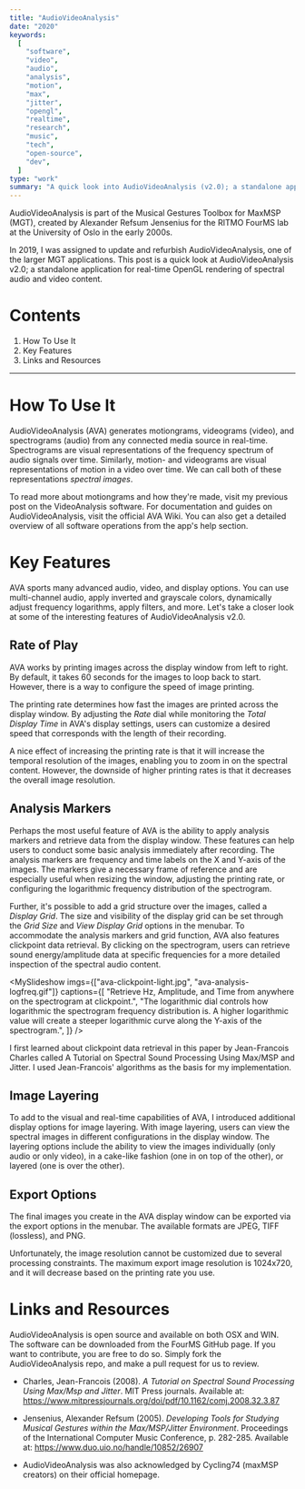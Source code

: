 ```yaml
---
title: "AudioVideoAnalysis"
date: "2020"
keywords:
  [
    "software",
    "video",
    "audio",
    "analysis",
    "motion",
    "max",
    "jitter",
    "opengl",
    "realtime",
    "research",
    "music",
    "tech",
    "open-source",
    "dev",
  ]
type: "work"
summary: "A quick look into AudioVideoAnalysis (v2.0); a standalone application for real-time OpenGL rendering of video motiongrams and audio spectrograms, developed in collaboration with FourMS Lab at the RITMO research center, University of Oslo."
---
```


<MyImage
  priority={true}
  src="ava-overview.jpg"
  alt="audiovideoanalysis overview"
/>

AudioVideoAnalysis is part of the <MyLink href="https://www.uio.no/ritmo/english/research/labs/fourms/downloads/software/musicalgesturestoolbox/mgt-max/">Musical Gestures Toolbox for MaxMSP</MyLink> (MGT), created by Alexander Refsum Jensenius for the <MyLink href="https://www.uio.no/ritmo/english/research/labs/fourms/">RITMO FourMS lab</MyLink> at the University of Oslo in the early 2000s.

In 2019, I was assigned to update and refurbish AudioVideoAnalysis, one of the larger MGT applications. This post is a quick look at AudioVideoAnalysis v2.0; a standalone application for real-time OpenGL rendering of spectral audio and video content.

# Contents

1. <MyLink href="#how-to-use-it">How To Use It</MyLink>
2. <MyLink href="#key-features">Key Features</MyLink>
3. <MyLink href="#links-and-resources">Links and Resources</MyLink>

---

# How To Use It

AudioVideoAnalysis (AVA) generates motiongrams, videograms (video), and spectrograms (audio) from any connected media source in real-time. Spectrograms are visual representations of the frequency spectrum of audio signals over time. Similarly, motion- and videograms are visual representations of motion in a video over time. We can call both of these representations _spectral images_.

To read more about motiongrams and how they're made, visit my previous post on the <MyLink href="/works/videoanalysis">VideoAnalysis</MyLink> software. For documentation and guides on AudioVideoAnalysis, visit <MyLink href="https://github.com/fourMs/AudioVideoAnalysis/wiki">the official AVA Wiki</MyLink>. You can also get a detailed overview of all software operations from the app's help section.

# Key Features

AVA sports many advanced audio, video, and display options. You can use multi-channel audio, apply inverted and grayscale colors, dynamically adjust frequency logarithms, apply filters, and more. Let's take a closer look at some of the interesting features of AudioVideoAnalysis v2.0.

## Rate of Play

AVA works by printing images across the display window from left to right. By default, it takes 60 seconds for the images to loop back to start. However, there is a way to configure the speed of image printing.

<MyImage
  src="ava-printing-rate.jpg"
  alt="audiovideoanalysis printing rate"
  caption="Adjust the printing rate to peer deeper into the spectral content."
/>

The printing rate determines how fast the images are printed across the display window. By adjusting the _Rate_ dial while monitoring the _Total Display Time_ in AVA's display settings, users can customize a desired speed that corresponds with the length of their recording.

A nice effect of increasing the printing rate is that it will increase the temporal resolution of the images, enabling you to zoom in on the spectral content. However, the downside of higher printing rates is that it decreases the overall image resolution.

## Analysis Markers

Perhaps the most useful feature of AVA is the ability to apply analysis markers and retrieve data from the display window. These features can help users to conduct some basic analysis immediately after recording. The analysis markers are frequency and time labels on the X and Y-axis of the images. The markers give a necessary frame of reference and are especially useful when resizing the window, adjusting the printing rate, or configuring the logarithmic frequency distribution of the spectrogram.

<MyImage
  caption="Analysis markers and grids can assist with orientation and analysis."
  src="ava-analysis-markers.gif"
  alt="audiovideoanalysis analysis markers"
/>

Further, it's possible to add a grid structure over the images, called a _Display Grid_. The size and visibility of the display grid can be set through the _Grid Size_ and _View Display Grid_ options in the menubar. To accommodate the analysis markers and grid function, AVA also features clickpoint data retrieval. By clicking on the spectrogram, users can retrieve sound energy/amplitude data at specific frequencies for a more detailed inspection of the spectral audio content.

<MySlideshow
  imgs={["ava-clickpoint-light.jpg", "ava-analysis-logfreq.gif"]}
  captions={[
    "Retrieve Hz, Amplitude, and Time from anywhere on the spectrogram at clickpoint.",
    "The logarithmic dial controls how logarithmic the spectrogram frequency distribution is. A higher logarithmic value will create a steeper logarithmic curve along the Y-axis of the spectrogram.",
  ]}
/>

I first learned about clickpoint data retrieval in this paper by Jean-Francois Charles called <MyLink href="https://www.mitpressjournals.org/doi/pdf/10.1162/comj.2008.32.3.87">A Tutorial on Spectral Sound Processing Using Max/MSP and Jitter</MyLink>. I used Jean-Francois' algorithms as the basis for my implementation.

## Image Layering

To add to the visual and real-time capabilities of AVA, I introduced additional display options for image layering. With image layering, users can view the spectral images in different configurations in the display window. The layering options include the ability to view the images individually (only audio or only video), in a cake-like fashion (one in on top of the other), or layered (one is over the other).

<MyImage
  src="ava-display-options.gif"
  alt="audiovideoanalysis display options"
/>

## Export Options

The final images you create in the AVA display window can be exported via the export options in the menubar. The available formats are JPEG, TIFF (lossless), and PNG.

Unfortunately, the image resolution cannot be customized due to several processing constraints. The maximum export image resolution is 1024x720, and it will decrease based on the printing rate you use.

# Links and Resources

AudioVideoAnalysis is open source and available on both OSX and WIN. The software can be downloaded from the <MyLink href="https://github.com/fourMs/AudioVideoAnalysis/releases">FourMS GitHub page</MyLink>. If you want to contribute, you are free to do so. Simply fork the <MyLink href="https://github.com/fourMs/AudioVideoAnalysis">AudioVideoAnalysis repo</MyLink>, and make a pull request for us to review.

- Charles, Jean-Francois (2008). _A Tutorial on Spectral Sound Processing Using Max/Msp and Jitter_. MIT Press journals. Available at: https://www.mitpressjournals.org/doi/pdf/10.1162/comj.2008.32.3.87

- Jensenius, Alexander Refsum (2005). _Developing Tools for Studying Musical Gestures within the Max/MSP/Jitter Environment_. Proceedings of the International Computer Music Conference, p. 282-285. Available at: https://www.duo.uio.no/handle/10852/26907

- AudioVideoAnalysis was also acknowledged by Cycling74 (maxMSP creators) <MyLink href="https://cycling74.com/projects/audiovideoanalysis">on their official homepage</MyLink>.
